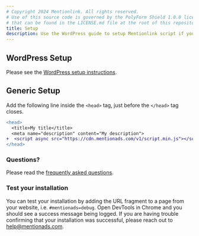 ```yaml
---
# Copyright 2024 Mentionlink. All rights reserved.
# Use of this source code is governed by the PolyForm Shield 1.0.0 license
# that can be found in the LICENSE.md file at the root of this repository.
title: Setup
description: Use the WordPress guide to setup Mentionlink script if you run a WordPress site, otherwise use the generic guide.
---
```


## WordPress Setup

Please see the [WordPress setup instructions](/setup/wordpress/).

## Generic Setup

Add the following line inside the `<head>` tag, just before the `</head>` tag closes.

```diff lang="html"
<head>
  <title>My title</title>
  <meta name="description" content="My description">
+  <script async src="https://cdn.mentionads.com/v1/script.min.js"></script>
</head>
```

### Questions?

Please read the [frequently asked questions](/faq/).

### Test your installation

You can test your installation by adding the URL fragment to a page from your website, i.e. `#mentionads=debug`.
Open DevTools in Chrome and you should see a success message being logged.
If you are having trouble confirming that your installation was successful, please reach out to [help@mentionads.com](mailto:help@mentionads.com).